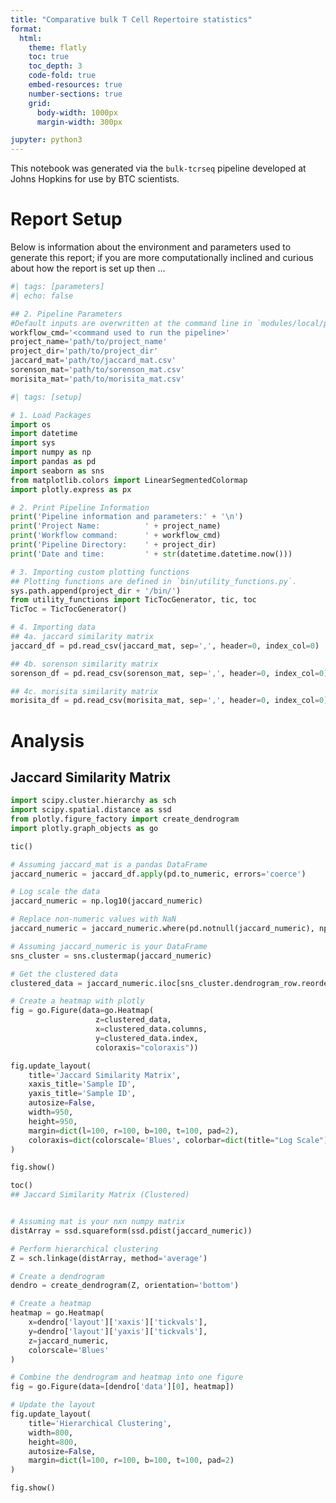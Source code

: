 ```yaml
---
title: "Comparative bulk T Cell Repertoire statistics"
format:
  html: 
    theme: flatly
    toc: true
    toc_depth: 3
    code-fold: true
    embed-resources: true
    number-sections: true
    grid:
      body-width: 1000px
      margin-width: 300px

jupyter: python3
---
```


This notebook was generated via the `bulk-tcrseq` pipeline developed at Johns Hopkins for use by BTC scientists. 

# Report Setup

Below is information about the environment and parameters used to generate this report; if you are more computationally inclined and curious about how the report is set up then ...

```python
#| tags: [parameters]
#| echo: false

## 2. Pipeline Parameters
#Default inputs are overwritten at the command line in `modules/local/plot_sample.nf`
workflow_cmd='<command used to run the pipeline>'
project_name='path/to/project_name'
project_dir='path/to/project_dir'
jaccard_mat='path/to/jaccard_mat.csv'
sorenson_mat='path/to/sorenson_mat.csv'
morisita_mat='path/to/morisita_mat.csv'
```

```python
#| tags: [setup]

# 1. Load Packages
import os
import datetime
import sys
import numpy as np
import pandas as pd
import seaborn as sns
from matplotlib.colors import LinearSegmentedColormap
import plotly.express as px

# 2. Print Pipeline Information
print('Pipeline information and parameters:' + '\n')
print('Project Name:          ' + project_name)
print('Workflow command:      ' + workflow_cmd)
print('Pipeline Directory:    ' + project_dir)
print('Date and time:         ' + str(datetime.datetime.now()))

# 3. Importing custom plotting functions
## Plotting functions are defined in `bin/utility_functions.py`.
sys.path.append(project_dir + '/bin/')
from utility_functions import TicTocGenerator, tic, toc
TicToc = TicTocGenerator()

# 4. Importing data
## 4a. jaccard similarity matrix
jaccard_df = pd.read_csv(jaccard_mat, sep=',', header=0, index_col=0)

## 4b. sorenson similarity matrix
sorenson_df = pd.read_csv(sorenson_mat, sep=',', header=0, index_col=0)

## 4c. morisita similarity matrix
morisita_df = pd.read_csv(morisita_mat, sep=',', header=0, index_col=0)
```

# Analysis

## Jaccard Similarity Matrix

```python
import scipy.cluster.hierarchy as sch
import scipy.spatial.distance as ssd
from plotly.figure_factory import create_dendrogram
import plotly.graph_objects as go

tic()

# Assuming jaccard_mat is a pandas DataFrame
jaccard_numeric = jaccard_df.apply(pd.to_numeric, errors='coerce')

# Log scale the data
jaccard_numeric = np.log10(jaccard_numeric)

# Replace non-numeric values with NaN
jaccard_numeric = jaccard_numeric.where(pd.notnull(jaccard_numeric), np.nan)

# Assuming jaccard_numeric is your DataFrame
sns_cluster = sns.clustermap(jaccard_numeric)

# Get the clustered data
clustered_data = jaccard_numeric.iloc[sns_cluster.dendrogram_row.reordered_ind, sns_cluster.dendrogram_col.reordered_ind]

# Create a heatmap with plotly
fig = go.Figure(data=go.Heatmap(
                   z=clustered_data,
                   x=clustered_data.columns,
                   y=clustered_data.index,
                   coloraxis="coloraxis"))

fig.update_layout(
    title='Jaccard Similarity Matrix',
    xaxis_title='Sample ID',
    yaxis_title='Sample ID',
    autosize=False,
    width=950,
    height=950,
    margin=dict(l=100, r=100, b=100, t=100, pad=2),
    coloraxis=dict(colorscale='Blues', colorbar=dict(title="Log Scale"))
)

fig.show()

toc()
## Jaccard Similarity Matrix (Clustered)


# Assuming mat is your nxn numpy matrix
distArray = ssd.squareform(ssd.pdist(jaccard_numeric))

# Perform hierarchical clustering
Z = sch.linkage(distArray, method='average')

# Create a dendrogram
dendro = create_dendrogram(Z, orientation='bottom')

# Create a heatmap
heatmap = go.Heatmap(
    x=dendro['layout']['xaxis']['tickvals'],
    y=dendro['layout']['yaxis']['tickvals'],
    z=jaccard_numeric,
    colorscale='Blues'
)

# Combine the dendrogram and heatmap into one figure
fig = go.Figure(data=[dendro['data'][0], heatmap])

# Update the layout
fig.update_layout(
    title='Hierarchical Clustering',
    width=800,
    height=800,
    autosize=False,
    margin=dict(l=100, r=100, b=100, t=100, pad=2)
)

fig.show()
```
